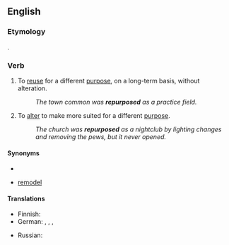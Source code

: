 ==English==

===Etymology===
{{prefix|re|purpose}}.

===Verb===
{{en-verb|repurpos|es}}

# To [[reuse]] for a different [[purpose]], on a long-term basis, without alteration.
#: ''The town common was '''repurposed''' as a practice field.''
# To [[alter]] to make more suited for a different [[purpose]].
#: ''The church was '''repurposed''' as a nightclub by lighting changes and removing the pews, but it never opened.''

====Synonyms====
*{{sense|reuse}} 
*{{sense|alter}} [[remodel]]

====Translations====
{{trans-top|alter}}
* Finnish: {{t|fi|muuttaa}}
* German: {{t|de|umändern}}, {{t|de|abändern}}, {{t|de|umwandeln}}, {{t|de|abwandeln}}
{{trans-mid}}
* Russian: {{qualifier|somewhat}} {{t|ru|перенацелить|tr=|sc=Cyrl}}
{{trans-bottom}}